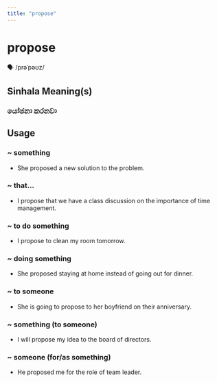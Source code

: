 ```yaml
---
title: "propose"
---
```


# propose

🗣️ /prəˈpəʊz/

## Sinhala Meaning(s)

### යෝජනා කරනවා

## Usage

### ~ something

- She proposed a new solution to the problem.


### ~ that...

- I propose that we have a class discussion on the importance of time management.


### ~ to do something

- I propose to clean my room tomorrow.


### ~ doing something

- She proposed staying at home instead of going out for dinner.


### ~ to someone

- She is going to propose to her boyfriend on their anniversary. 


### ~ something (to someone)

- I will propose my idea to the board of directors.


### ~ someone (for/as something)

- He proposed me for the role of team leader.

